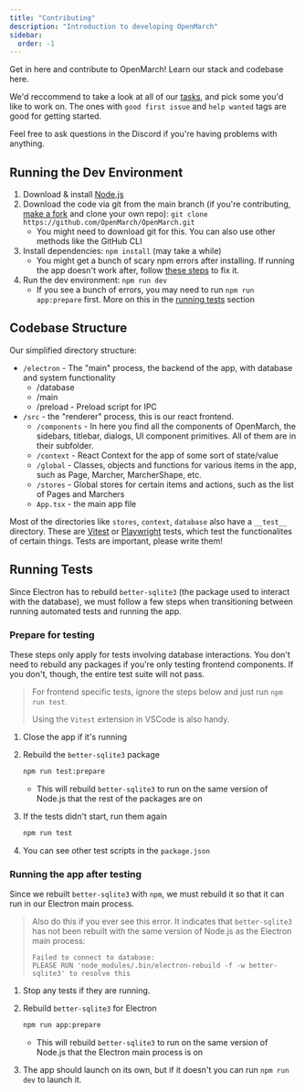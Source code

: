 ```yaml
---
title: "Contributing"
description: "Introduction to developing OpenMarch"
sidebar:
  order: -1
---
```



Get in here and contribute to OpenMarch! Learn our stack and codebase here.

We'd reccommend to take a look at all of our [tasks](https://github.com/OpenMarch/OpenMarch/issues), and pick some you'd like to work on. The ones with `good first issue` and `help wanted` tags are good for getting started.

Feel free to ask questions in the Discord if you're having problems with anything.

<LinkCard title="Stack" href="/developers/stack/" />
<LinkCard
  title="Discord"
  href="https://discord.com/invite/eTsQ98uZzq"
  description="Go to #developers for support!"
/>

## Running the Dev Environment

<Steps>

1. Download & install [Node.js](https://nodejs.org/en)
2. Download the code via git from the main branch (if you're contributing, [make a fork](https://github.com/OpenMarch/OpenMarch/fork) and clone your own repo): `git clone https://github.com/OpenMarch/OpenMarch.git`
   - You might need to download git for this. You can also use other methods like the GitHub CLI
3. Install dependencies: `npm install` (may take a while)
   - You might get a bunch of scary npm errors after installing. If running the app doesn't work after, follow [these steps](https://github.com/Automattic/node-canvas?tab=readme-ov-file#compiling) to fix it.
4. Run the dev environment: `npm run dev`
   - If you see a bunch of errors, you may need to run `npm run app:prepare` first. More on this in the [running tests](#running-tests) section

</Steps>

## Codebase Structure

Our simplified directory structure:

- `/electron` - The "main" process, the backend of the app, with database and system functionality
  - /database
  - /main
  - /preload - Preload script for IPC
- `/src` - the "renderer" process, this is our react frontend.
  - `/components` - In here you find all the components of OpenMarch, the sidebars, titlebar, dialogs, UI component primitives. All of them are in their subfolder.
  - `/context` - React Context for the app of some sort of state/value
  - `/global` - Classes, objects and functions for various items in the app, such as Page, Marcher, MarcherShape, etc.
  - `/stores` - Global stores for certain items and actions, such as the list of Pages and Marchers
  - `App.tsx` - the main app file

Most of the directories like `stores`, `context`, `database` also have a `__test__` directory. These are [Vitest](https://vitest.dev/) or [Playwright](https://playwright.dev/) tests, which test the functionalites of certain things. Tests are important, please write them!

## Running Tests

Since Electron has to rebuild `better-sqlite3` (the package used to interact with the database), we must follow a few steps when transitioning between running automated tests and running the app.

### Prepare for testing

These steps only apply for tests involving database interactions.
You don't need to rebuild any packages if you're only testing frontend components.
If you don't, though, the entire test suite will not pass.

> For frontend specific tests, ignore the steps below and just run `npm run test`.
>
> Using the `Vitest` extension in VSCode is also handy.

<Steps>

1. Close the app if it's running
1. Rebuild the `better-sqlite3` package

   ```bash
   npm run test:prepare
   ```

   - This will rebuild `better-sqlite3` to run on the same version of Node.js that the rest of the packages are on

1. If the tests didn't start, run them again

   ```bash
   npm run test
   ```

1. You can see other test scripts in the `package.json`

</Steps>

### Running the app after testing

Since we rebuilt `better-sqlite3` with `npm`, we must rebuild it so that it can run in our Electron main process.

> Also do this if you ever see this error. It indicates that `better-sqlite3` has not been rebuilt with the same version of Node.js as the Electron main process:
>
> ```
> Failed to connect to database:
> PLEASE RUN 'node_modules/.bin/electron-rebuild -f -w better-sqlite3' to resolve this
> ```

<Steps>

1. Stop any tests if they are running.
1. Rebuild `better-sqlite3` for Electron

   ```bash
   npm run app:prepare
   ```

   - This will rebuild `better-sqlite3` to run on the same version of Node.js that the Electron main process is on

1. The app should launch on its own, but if it doesn't you can run `npm run dev` to launch it.

</Steps>
